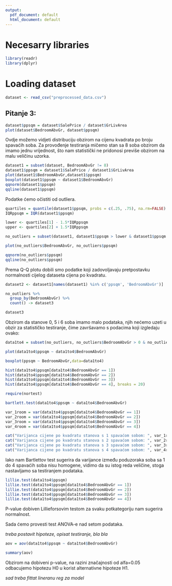 ```yaml
---
output:
  pdf_document: default
  html_document: default
---
```

# Necesarry libraries

```r
library(readr)
library(dplyr)
```

# Loading dataset

```r
dataset <- read_csv("preprocessed_data.csv")
```
## Pitanje 3: 

```r
dataset$ppsqm = dataset$SalePrice / dataset$GrLivArea
plot(dataset$BedroomAbvGr, dataset$ppsqm)
```
Ovdje možemo vidjeti distribuciju obzirom na cijenu kvadrata po broju spavaćih soba. Za provođenje testiranja mičemo stan sa 8 soba obzirom da imamo jednu vrijednost, što nam statistički ne pridonosi previše obzirom na malu veličinu uzorka.


```r
dataset1 = subset(dataset, BedroomAbvGr != 8)
dataset1$ppsqm = dataset1$SalePrice / dataset1$GrLivArea
plot(dataset1$BedroomAbvGr,dataset1$ppsqm)
boxplot(dataset1$ppsqm ~ dataset1$BedroomAbvGr)
qqnorm(dataset1$ppsqm)
qqline(dataset1$ppsqm)
```
Podatke ćemo očistiti od outliera.

```r
quartiles = quantile(dataset1$ppsqm, probs = c(.25, .75), na.rm=FALSE)
IQRppsqm = IQR(dataset1$ppsqm)

lower <- quartiles[1] - 1.5*IQRppsqm
upper <- quartiles[2] + 1.5*IQRppsqm

no_outliers = subset(dataset1, dataset1$ppsqm > lower & dataset1$ppsqm < upper)

plot(no_outliers$BedroomAbvGr, no_outliers$ppsqm)

qqnorm(no_outliers$ppsqm)
qqline(no_outliers$ppsqm)
```
Prema Q-Q plotu dobili smo podatke koji zadovoljavaju pretpostavku normalnosti cijelog dataseta cijena po kvadratu.

```r
dataset2 <- dataset1[names(dataset1) %in% c('ppsqm', 'BedroomAbvGr')]

no_outliers %>%
  group_by(BedroomAbvGr) %>%
  count() -> dataset3

dataset3

```

Obzirom da stanove 0, 5 i 6 soba imamo malo podataka, njih nećemo uzeti u obzir za statističko testiranje, čime završavamo s podacima koji izgledaju ovako:

```r

data1to4 = subset(no_outliers, no_outliers$BedroomAbvGr > 0 & no_outliers$BedroomAbvGr < 5) 

plot(data1to4$ppsqm ~ data1to4$BedroomAbvGr)

boxplot(ppsqm ~ BedroomAbvGr,data=data1to4)

hist(data1to4$ppsqm[data1to4$BedroomAbvGr == 1])
hist(data1to4$ppsqm[data1to4$BedroomAbvGr == 2])
hist(data1to4$ppsqm[data1to4$BedroomAbvGr == 3])
hist(data1to4$ppsqm[data1to4$BedroomAbvGr == 4], breaks = 20)
```
```r
require(nortest)

bartlett.test(data1to4$ppsqm ~ data1to4$BedroomAbvGr)

var_1room = var(data1to4$ppsqm[data1to4$BedroomAbvGr == 1])
var_2room = var(data1to4$ppsqm[data1to4$BedroomAbvGr == 2])
var_3room = var(data1to4$ppsqm[data1to4$BedroomAbvGr == 3])
var_4room = var(data1to4$ppsqm[data1to4$BedroomAbvGr == 4])

cat("Varijanca cijene po kvadratu stanova s 1 spavaćom sobom: ", var_1room, "\n")
cat("Varijanca cijene po kvadratu stanova s 2 spavaćom sobom: ", var_2room, "\n")
cat("Varijanca cijene po kvadratu stanova s 3 spavaćom sobom: ", var_3room, "\n")
cat("Varijanca cijene po kvadratu stanova s 4 spavaćom sobom: ", var_4room, "\n")
```

Iako nam Bartlettov test sugerira da varijance između poduzoraka soba sa 1 do 4 spavaćih soba nisu homogene, vidimo da su istog reda veličine, stoga nastavljamo sa testiranjem podataka.

```r
lillie.test(data1to4$ppsqm)
lillie.test(data1to4$ppsqm[data1to4$BedroomAbvGr == 1])
lillie.test(data1to4$ppsqm[data1to4$BedroomAbvGr == 2])
lillie.test(data1to4$ppsqm[data1to4$BedroomAbvGr == 3])
lillie.test(data1to4$ppsqm[data1to4$BedroomAbvGr == 4])
```

P-value dobiven Lillieforsovim testom za svaku potkategoriju nam sugerira normalnost.

Sada ćemo provesti test ANOVA-e nad setom podataka.

*treba postavit hipoteze, opisat testiranje, bla bla*

```r
aov = aov(data1to4$ppsqm ~ data1to4$BedroomAbvGr)

summary(aov)
```
Obzirom na dobiveni p-value, na razini značajnosti od alfa=0.05 odbacujemo hipotezu H0 u korist alternativne hipoteze H1.

*sad treba fittat lineranu reg za model*
